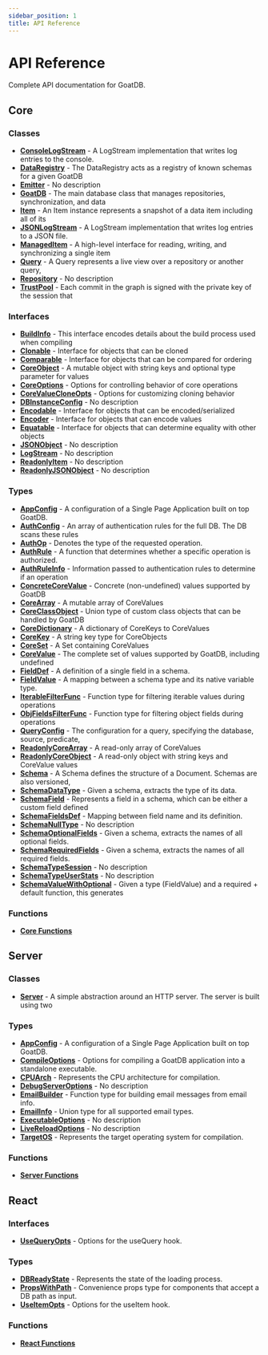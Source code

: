 ```yaml
---
sidebar_position: 1
title: API Reference
---
```


# API Reference

Complete API documentation for GoatDB.

## Core

### Classes

- **[ConsoleLogStream](./classes/consolelogstream)** - A LogStream implementation that writes log entries to the console.
- **[DataRegistry](./classes/dataregistry)** - The DataRegistry acts as a registry of known schemas for a given GoatDB
- **[Emitter](./classes/emitter)** - No description
- **[GoatDB](./classes/goatdb)** - The main database class that manages repositories, synchronization, and data
- **[Item](./classes/item)** - An Item instance represents a snapshot of a data item including all of its
- **[JSONLogStream](./classes/jsonlogstream)** - A LogStream implementation that writes log entries to a JSON file.
- **[ManagedItem](./classes/manageditem)** - A high-level interface for reading, writing, and synchronizing a single item
- **[Query](./classes/query)** - A Query represents a live view over a repository or another query,
- **[Repository](./classes/repository)** - No description
- **[TrustPool](./classes/trustpool)** - Each commit in the graph is signed with the private key of the session that

### Interfaces

- **[BuildInfo](./interfaces/buildinfo)** - This interface encodes details about the build process used when compiling
- **[Clonable](./interfaces/clonable)** - Interface for objects that can be cloned
- **[Comparable](./interfaces/comparable)** - Interface for objects that can be compared for ordering
- **[CoreObject](./interfaces/coreobject)** - A mutable object with string keys and optional type parameter for values
- **[CoreOptions](./interfaces/coreoptions)** - Options for controlling behavior of core operations
- **[CoreValueCloneOpts](./interfaces/corevaluecloneopts)** - Options for customizing cloning behavior
- **[DBInstanceConfig](./interfaces/dbinstanceconfig)** - No description
- **[Encodable](./interfaces/encodable)** - Interface for objects that can be encoded/serialized
- **[Encoder](./interfaces/encoder)** - Interface for objects that can encode values
- **[Equatable](./interfaces/equatable)** - Interface for objects that can determine equality with other objects
- **[JSONObject](./interfaces/jsonobject)** - No description
- **[LogStream](./interfaces/logstream)** - No description
- **[ReadonlyItem](./interfaces/readonlyitem)** - No description
- **[ReadonlyJSONObject](./interfaces/readonlyjsonobject)** - No description

### Types

- **[AppConfig](./types/appconfig)** - A configuration of a Single Page Application built on top GoatDB.
- **[AuthConfig](./types/authconfig)** - An array of authentication rules for the full DB. The DB scans these rules
- **[AuthOp](./types/authop)** - Denotes the type of the requested operation.
- **[AuthRule](./types/authrule)** - A function that determines whether a specific operation is authorized.
- **[AuthRuleInfo](./types/authruleinfo)** - Information passed to authentication rules to determine if an operation
- **[ConcreteCoreValue](./types/concretecorevalue)** - Concrete (non-undefined) values supported by GoatDB
- **[CoreArray](./types/corearray)** - A mutable array of CoreValues
- **[CoreClassObject](./types/coreclassobject)** - Union type of custom class objects that can be handled by GoatDB
- **[CoreDictionary](./types/coredictionary)** - A dictionary of CoreKeys to CoreValues
- **[CoreKey](./types/corekey)** - A string key type for CoreObjects
- **[CoreSet](./types/coreset)** - A Set containing CoreValues
- **[CoreValue](./types/corevalue)** - The complete set of values supported by GoatDB, including undefined
- **[FieldDef](./types/fielddef)** - A definition of a single field in a schema.
- **[FieldValue](./types/fieldvalue)** - A mapping between a schema type and its native variable type.
- **[IterableFilterFunc](./types/iterablefilterfunc)** - Function type for filtering iterable values during operations
- **[ObjFieldsFilterFunc](./types/objfieldsfilterfunc)** - Function type for filtering object fields during operations
- **[QueryConfig](./types/queryconfig)** - The configuration for a query, specifying the database, source, predicate,
- **[ReadonlyCoreArray](./types/readonlycorearray)** - A read-only array of CoreValues
- **[ReadonlyCoreObject](./types/readonlycoreobject)** - A read-only object with string keys and CoreValue values
- **[Schema](./types/schema)** - A Schema defines the structure of a Document. Schemas are also versioned,
- **[SchemaDataType](./types/schemadatatype)** - Given a schema, extracts the type of its data.
- **[SchemaField](./types/schemafield)** - Represents a field in a schema, which can be either a custom field defined
- **[SchemaFieldsDef](./types/schemafieldsdef)** - Mapping between field name and its definition.
- **[SchemaNullType](./types/schemanulltype)** - No description
- **[SchemaOptionalFields](./types/schemaoptionalfields)** - Given a schema, extracts the names of all optional fields.
- **[SchemaRequiredFields](./types/schemarequiredfields)** - Given a schema, extracts the names of all required fields.
- **[SchemaTypeSession](./types/schematypesession)** - No description
- **[SchemaTypeUserStats](./types/schematypeuserstats)** - No description
- **[SchemaValueWithOptional](./types/schemavaluewithoptional)** - Given a type (FieldValue) and a required + default function, this generates

### Functions

- **[Core Functions](./functions-core)**

## Server

### Classes

- **[Server](./classes/server)** - A simple abstraction around an HTTP server. The server is built using two

### Types

- **[AppConfig](./types/appconfig)** - A configuration of a Single Page Application built on top GoatDB.
- **[CompileOptions](./types/compileoptions)** - Options for compiling a GoatDB application into a standalone executable.
- **[CPUArch](./types/cpuarch)** - Represents the CPU architecture for compilation.
- **[DebugServerOptions](./types/debugserveroptions)** - No description
- **[EmailBuilder](./types/emailbuilder)** - Function type for building email messages from email info.
- **[EmailInfo](./types/emailinfo)** - Union type for all supported email types.
- **[ExecutableOptions](./types/executableoptions)** - No description
- **[LiveReloadOptions](./types/livereloadoptions)** - No description
- **[TargetOS](./types/targetos)** - Represents the target operating system for compilation.

### Functions

- **[Server Functions](./functions-server)**

## React

### Interfaces

- **[UseQueryOpts](./interfaces/usequeryopts)** - Options for the useQuery hook.

### Types

- **[DBReadyState](./types/dbreadystate)** - Represents the state of the loading process.
- **[PropsWithPath](./types/propswithpath)** - Convenience props type for components that accept a DB path as input.
- **[UseItemOpts](./types/useitemopts)** - Options for the useItem hook.

### Functions

- **[React Functions](./functions-react)**

